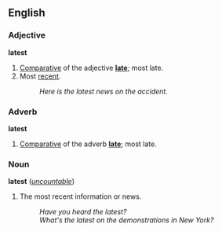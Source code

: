 ==English==
===Adjective===
'''latest'''

#[[Comparative]] of the adjective '''[[late]]'''; most late.
#Most [[recent]].
#:''Here is the latest news on the accident.''

===Adverb===
'''latest'''

#[[Comparative]] of the adverb '''[[late]]'''; most late.

===Noun===
'''latest''' (''[[uncountable]]'')

#The most recent information or news.
#:''Have you heard the latest?''
#:''What's the latest on the demonstrations in New York?''